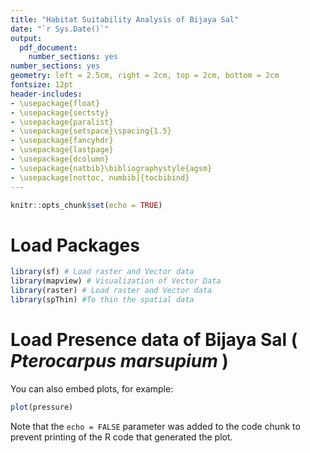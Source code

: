 ```yaml
---
title: "Habitat Suitability Analysis of Bijaya Sal"
date: "`r Sys.Date()`"
output: 
  pdf_document: 
    number_sections: yes
number_sections: yes
geometry: left = 2.5cm, right = 2cm, top = 2cm, bottom = 2cm
fontsize: 12pt
header-includes:
- \usepackage{float}
- \usepackage{sectsty}
- \usepackage{paralist}
- \usepackage{setspace}\spacing{1.5}
- \usepackage{fancyhdr}
- \usepackage{lastpage}
- \usepackage{dcolumn}
- \usepackage{natbib}\bibliographystyle{agsm}
- \usepackage[nottoc, numbib]{tocbibind}
---
```


\pagenumbering{arabic}

\pagenumbering{gobble}

```r
knitr::opts_chunk$set(echo = TRUE)
```

\pagebreak

\tableofcontents

\newpage

\pagenumbering{arabic}



# Load Packages



```r

library(sf) # Load raster and Vector data
library(mapview) # Visualization of Vector Data
library(raster) # Load raster and Vector data
library(spThin) #To thin the spatial data
```

# Load Presence data of Bijaya Sal ( *Pterocarpus marsupium* )

You can also embed plots, for example:

```r
plot(pressure)
```

Note that the `echo = FALSE` parameter was added to the code chunk to prevent printing of the R code that generated the plot.
